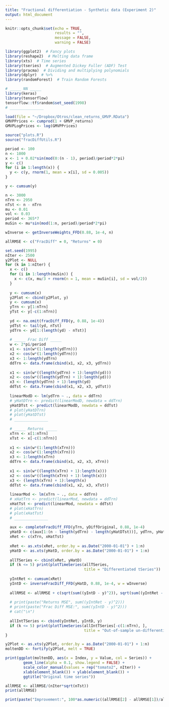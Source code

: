 ```yaml
---
title: "Fractional differentiation - Synthetic data (Experiment 2)"
output: html_document
---
```


```r
knitr::opts_chunk$set(echo = TRUE,
                      results = "",
                      message = FALSE,
                      warning = FALSE)
```

```r
library(ggplot2)  # Fancy plots
library(reshape2)  # Melting data frame
library(xts)  # Time series
library(tseries)  # Augmented Dickey Fuller (ADF) Test
library(pracma)  # Dividing and multiplying polynomials
library(dplyr)  # %>%
library(randomForest)  # Train Random Forests

# _____ NN _____
library(keras)
library(tensorflow)
tensorflow::tf$random$set_seed(1998)
# _______________

load(file = "~/Dropbox/Otros/clean_returns_GMVP.RData") 
GMVPPrices <- cumprod(1 + GMVP_returns)
GMVPLogPrices <- log(GMVPPrices)

source("plots.R")
source("fracDiffUtils.R")
```

```r
period <- 100
n <- 1000
x <- 1 + 0.02*sin(mod(0:(n - 1), period)/period*2*pi)
y <- c()
for (i in 1:length(x)) {
  y <- c(y, rnorm(1, mean = x[i], sd = 0.005))
}

y <- cumsum(y)

n <- 3000
nTrn <- 2950
nTst <- n - nTrn
mu <- 0.01
vol <- 0.03
period <- 365*7
muSin <- mu*sin(mod(1:n, period)/period*2*pi)

wInverse <- getInverseWeights_FFD(0.88, 1e-4, n)

allRMSE <- c("FracDiff" = 0, "Returns" = 0)
```

```r
set.seed(1995)
nIter <- 2500
y2Plot <- NULL
for (k in 1:nIter) {
  x <- c()
  for (i in 1:length(muSin)) {
    x <- c(x, mu/3 + rnorm(n = 1, mean = muSin[i], sd = vol/2))
  }
  
  y <- cumsum(x)
  y2Plot <- cbind(y2Plot, y)
  y <- cumsum(x)
  yTrn <- y[1:nTrn]
  yTst <- y[-c(1:nTrn)]
  
  yd <- na.omit(fracDiff_FFD(y, 0.88, 1e-4))
  ydTst <- tail(yd, nTst)
  ydTrn <- yd[1:(length(yd) - nTst)]
  
  # _____ Frac Diff _____
  w <- 2*pi/period
  x1 <- sin(w*(1:length(ydTrn)))
  x2 <- cos(w*(1:length(ydTrn)))
  x3 <- 1:length(ydTrn)
  ddTrn <- data.frame(cbind(x1, x2, x3, ydTrn))
  
  x1 <- sin(w*((length(ydTrn) + 1):length(yd)))
  x2 <- cos(w*((length(ydTrn) + 1):length(yd)))
  x3 <- (length(ydTrn) + 1):length(yd)
  ddTst <- data.frame(cbind(x1, x2, x3, ydTst))
  
  linearModD <- lm(ydTrn ~ ., data = ddTrn)
  # yHatDTrn <- predict(linearModD, newdata = ddTrn)
  yHatDTst <- predict(linearModD, newdata = ddTst)
  # plot(yHatDTrn)
  # plot(yHatDTst)
  # _______________
  
  # _____ Returns _____
  xTrn <- x[1:nTrn]
  xTst <- x[-c(1:nTrn)]
  
  x1 <- sin(w*(1:length(xTrn)))
  x2 <- cos(w*(1:length(xTrn)))
  x3 <- 1:length(xTrn)
  ddTrn <- data.frame(cbind(x1, x2, x3, xTrn))
  
  x1 <- sin(w*((length(xTrn) + 1):length(x)))
  x2 <- cos(w*((length(xTrn) + 1):length(x)))
  x3 <- (length(xTrn) + 1):length(x)
  ddTst <- data.frame(cbind(x1, x2, x3, xTst))
  
  linearMod <- lm(xTrn ~ ., data = ddTrn)
  # xHatTrn <- predict(linearMod, newdata = ddTrn)
  xHatTst <- predict(linearMod, newdata = ddTst)
  # plot(xHatTrn)
  # plot(xHatTst)
  # _______________
  
  aux <- completeFracDiff_FFD(yTrn, yDiffOriginal, 0.88, 1e-4)
  yHatD <- c(aux[1:(n - length(ydTrn) - length(yHatDTst))], ydTrn, yHatDTst)
  xRet <- c(xTrn, xHatTst)
  
  xRet <- as.xts(xRet, order.by = as.Date("2000-01-01") + 1:n)
  yHatD <- as.xts(yHatD, order.by = as.Date("2000-01-01") + 1:n)
  
  allTSeries <- cbind(xRet, yHatD)
  if (k <= 5) print(plotTimeSeries(allTSeries,
                                   title = "Differentiated tSeries"))
  
  yIntRet <- cumsum(xRet)
  yIntD <- inverseFracDiff_FFD(yHatD, 0.88, 1e-4, w = wInverse)
  
  allRMSE <- allRMSE + c(sqrt(sum((yIntD - y)^2)), sqrt(sum((yIntRet - y)^2)))
  
  # print(paste("Returns MSE", sum((yIntRet - y)^2)))
  # print(paste("Frac Diff MSE:", sum((yIntD - y)^2)))
  # cat("\n")
  
  allIntTSeries <- cbind(yIntRet, yIntD, y)
  if (k <= 5) print(plotTimeSeries(allIntTSeries[-c(1:nTrn), ],
                                   title = "Out-of-sample un-differentiated tSeries"))
}

y2Plot <- as.xts(y2Plot, order.by = as.Date("2000-01-01") + 1:n)
moltenDD <- fortify(y2Plot, melt = TRUE)

print(ggplot(moltenDD, aes(x = Index, y = Value, col = Series)) + 
        geom_line(alpha = 0.1, show.legend = FALSE) + 
        scale_color_manual(values = rep("tomato2", nIter)) +
        xlab(element_blank()) + ylab(element_blank()) +
        ggtitle("Original time series"))

allRMSE <- allRMSE/(nIter*sqrt(nTst))
print(allRMSE)

print(paste("Improvement:", 100*as.numeric((allRMSE[2] - allRMSE[1])/allRMSE[1])))
```